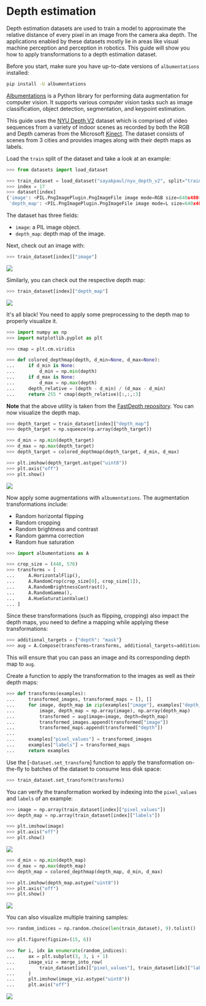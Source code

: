 # Depth estimation

Depth estimation datasets are used to train a model to approximate the relative distance of every pixel in an
image from the camera aka depth. The applications enabled by these datasets mostly lie in areas like visual machine
perception and perception in robotics. This guide will show you how to apply transformations
to a depth estimation dataset.

Before you start, make sure you have up-to-date versions of `albumentations` installed:

```bash
pip install -U albumentations 
```

[Albumentations](https://albumentations.ai/) is a Python library for performing data augmentation
for computer vision. It supports various computer vision tasks such as image classification, object
detection, segmentation, and keypoint estimation.

This guide uses the [NYU Depth V2](https://huggingface.co/datasets/sayakpaul/nyu_depth_v2) dataset which is 
comprised of video sequences from a variety of indoor scenes as recorded by both the RGB and Depth cameras
from the Microsoft [Kinect](http://www.xbox.com/kinect). The dataset consists of scenes from 3 cities and provides images along with
their depth maps as labels.

Load the `train` split of the dataset and take a look at an example:

```py
>>> from datasets import load_dataset

>>> train_dataset = load_dataset("sayakpaul/nyu_depth_v2", split="train")
>>> index = 17
>>> dataset[index]
{'image': <PIL.PngImagePlugin.PngImageFile image mode=RGB size=640x480>,
 'depth_map': <PIL.PngImagePlugin.PngImageFile image mode=L size=640x480>}
```

The dataset has three fields:

* `image`: a PIL image object.
* `depth_map`: depth map of the image.

Next, check out an image with:

```py
>>> train_dataset[index]["image"]
```

<div class="flex justify-center">
    <img src="https://huggingface.co/datasets/huggingface/documentation-images/resolve/main/datasets/depth_est_sample.png">
</div>

Similarly, you can check out the respective depth map:

```py
>>> train_dataset[index]["depth_map"]
```

<div class="flex justify-center">
    <img src="https://huggingface.co/datasets/huggingface/documentation-images/resolve/main/datasets/depth_est_target.png">
</div>

It's all black! You need to apply some preprocessing to the depth map to properly visualize it. 

```py 
>>> import numpy as np
>>> import matplotlib.pyplot as plt

>>> cmap = plt.cm.viridis

>>> def colored_depthmap(depth, d_min=None, d_max=None):
...     if d_min is None:
...         d_min = np.min(depth)
...     if d_max is None:
...         d_max = np.max(depth)
...     depth_relative = (depth - d_min) / (d_max - d_min)
...     return 255 * cmap(depth_relative)[:,:,:3]
```

**Note** that the above utility is taken from the [FastDepth repository](https://github.com/dwofk/fast-depth/blob/master/utils.py). You can now visualize the depth map.

```py 
>>> depth_target = train_dataset[index]["depth_map"]
>>> depth_target = np.squeeze(np.array(depth_target))

>>> d_min = np.min(depth_target)
>>> d_max = np.max(depth_target)
>>> depth_target = colored_depthmap(depth_target, d_min, d_max)

>>> plt.imshow(depth_target.astype("uint8"))
>>> plt.axis("off")
>>> plt.show()
```

<div class="flex justify-center">
    <img src="https://huggingface.co/datasets/huggingface/documentation-images/resolve/main/datasets/depth_est_target_viz.png">
</div>

Now apply some augmentations with `albumentations`. The augmentation transformations include:

* Random horizontal flipping
* Random cropping 
* Random brightness and contrast 
* Random gamma correction 
* Random hue saturation

```py 
>>> import albumentations as A

>>> crop_size = (448, 576)
>>> transforms = [
...     A.HorizontalFlip(),
...     A.RandomCrop(crop_size[0], crop_size[1]),
...     A.RandomBrightnessContrast(),
...     A.RandomGamma(),
...     A.HueSaturationValue()
... ]
```

Since these transformations (such as flipping, cropping) also impact the depth maps, you need to define a mapping
while applying these transformations:

```py 
>>> additional_targets = {"depth": "mask"}
>>> aug = A.Compose(transforms=transforms, additional_targets=additional_targets)
```

This will ensure that you can pass an image and its corresponding depth map to `aug`.

Create a function to apply the transformation to the images as well as their depth maps:

```py 
>>> def transforms(examples):
...     transformed_images, transformed_maps = [], []
...     for image, depth_map in zip(examples["image"], examples["depth_map"]):
...         image, depth_map = np.array(image), np.array(depth_map)
...         transformed = aug(image=image, depth=depth_map)
...         transformed_images.append(transformed["image"])
...         transformed_maps.append(transformed["depth"])
...
...     examples["pixel_values"] = transformed_images
...     examples["labels"] = transformed_maps
...     return examples
```

Use the [`~Dataset.set_transform`] function to apply the transformation on-the-fly to batches of the dataset to consume less disk space:

```py
>>> train_dataset.set_transform(transforms)
```

You can verify the transformation worked by indexing into the `pixel_values` and `labels` of an example:

```py
>>> image = np.array(train_dataset[index]["pixel_values"])
>>> depth_map = np.array(train_dataset[index]["labels"])
```

```py
>>> plt.imshow(image)
>>> plt.axis("off")
>>> plt.show()
```

<div class="flex justify-center">
    <img src="https://huggingface.co/datasets/huggingface/documentation-images/resolve/main/datasets/depth_est_sample_aug.png">
</div>

```py 
>>> d_min = np.min(depth_map)
>>> d_max = np.max(depth_map)
>>> depth_map = colored_depthmap(depth_map, d_min, d_max)

>>> plt.imshow(depth_map.astype("uint8"))
>>> plt.axis("off")
>>> plt.show()
```

<div class="flex justify-center">
    <img src="https://huggingface.co/datasets/huggingface/documentation-images/resolve/main/datasets/depth_est_target_aug.png">
</div>

You can also visualize multiple training samples: 

```py 
>>> random_indices = np.random.choice(len(train_dataset), 9).tolist()

>>> plt.figure(figsize=(15, 6))

>>> for i, idx in enumerate(random_indices):
...     ax = plt.subplot(3, 3, i + 1)
...     image_viz = merge_into_row(
...         train_dataset[idx]["pixel_values"], train_dataset[idx]["labels"]
...     )
...     plt.imshow(image_viz.astype("uint8"))
...     plt.axis("off")
```

<div class="flex justify-center">
    <img src="https://huggingface.co/datasets/huggingface/documentation-images/resolve/main/datasets/depth_est_collage.png">
</div>
